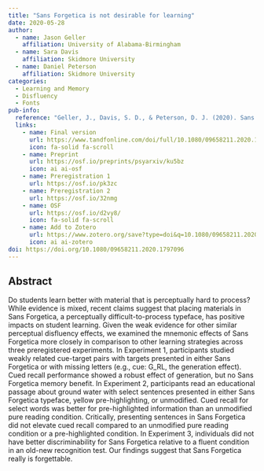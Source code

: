 ```yaml
---
title: "Sans Forgetica is not desirable for learning"
date: 2020-05-28
author:
  - name: Jason Geller
    affiliation: University of Alabama-Birmingham
  - name: Sara Davis
    affiliation: Skidmore University
  - name: Daniel Peterson 
    affiliation: Skidmore University
categories: 
  - Learning and Memory
  - Disfluency
  - Fonts
pub-info:
  reference: "Geller, J., Davis, S. D., & Peterson, D. J. (2020). Sans Forgetica is not desirable for learning. Memory, 28(8), 957–967. https://doi.org/10.1080/09658211.2020.1797096"
  links:
    - name: Final version
      url: https://www.tandfonline.com/doi/full/10.1080/09658211.2020.1797096
      icon: fa-solid fa-scroll
    - name: Preprint
      url: https://osf.io/preprints/psyarxiv/ku5bz
      icon: ai ai-osf
    - name: Preregistration 1
      url: https://osf.io/pk3zc
    - name: Preregistration 2
      url: https://osf.io/32nmg
    - name: OSF
      url: https://osf.io/d2vy8/
      icon: fa-solid fa-scroll
    - name: Add to Zotero
      url: https://www.zotero.org/save?type=doi&q=10.1080/09658211.2020.1797096
      icon: ai ai-zotero
doi: https://doi.org/10.1080/09658211.2020.1797096
---
```


## Abstract

Do students learn better with material that is perceptually hard to process? While evidence is mixed, recent claims suggest that placing materials in Sans Forgetica, a perceptually difficult-to-process typeface, has positive impacts on student learning. Given the weak evidence for other similar perceptual disfluency effects, we examined the mnemonic effects of Sans Forgetica more closely in comparison to other learning strategies across three preregistered experiments. In Experiment 1, participants studied weakly related cue-target pairs with targets presented in either Sans Forgetica or with missing letters (e.g., cue: G_RL, the generation effect). Cued recall performance showed a robust effect of generation, but no Sans Forgetica memory benefit. In Experiment 2, participants read an educational passage about ground water with select sentences presented in either Sans Forgetica typeface, yellow pre-highlighting, or unmodified. Cued recall for select words was better for pre-highlighted information than an unmodified pure reading condition. Critically, presenting sentences in Sans Forgetica did not elevate cued recall compared to an unmodified pure reading condition or a pre-highlighted condition. In Experiment 3, individuals did not have better discriminability for Sans Forgetica relative to a fluent condition in an old-new recognition test. Our findings suggest that Sans Forgetica really is forgettable.
